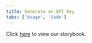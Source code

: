 ```yaml
---
title: Generate an API Key
tabs: ['Usage', 'Code']
---
```


Click <a href="https://pages.github.ibm.com/cloud-integration-design/ide-components/?path=/story/ide-api-key-generation-experience--with-core-configuration" 
target="_blank">here</a> to view our storybook.
